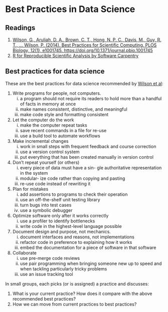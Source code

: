 # Best Practices in Data Science 

## Readings

1. [Wilson, G., Aruliah, D. A., Brown, C. T., Hong, N. P. C., Davis, M., Guy, R. T., … Wilson, P. (2014). Best Practices for Scientific Computing. PLOS Biology, 12(1), e1001745. https://doi.org/10.1371/journal.pbio.1001745](http://journals.plos.org/plosbiology/article?id=10.1371/journal.pbio.1001745)
2. [R for Reproducible Scientific Analysis by Software Carpentry](http://swcarpentry.github.io/swc-releases/2016.06/r-novice-gapminder/16-wrap-up/)

## Best practices for data science 

These are the best practices for data science recommended by [Wilson et al](http://journals.plos.org/plosbiology/article?id=10.1371/journal.pbio.1001745):

1. Write programs for people, not computers.
    i. a program should not require its readers to hold more than a handful of facts in memory at once
    i. make names consistent, distinctive, and meaningful 
    i. make code style and formatting consistent
1. Let the computer do the work
    i. make the computer repeat tasks
    i. save recent commands in a file for re-use
    i. use a build tool to automate workflows
1. Make incremental changes
    i. work in small steps with frequent feedback and course correction
    i. use a version control system
    i. put everything that has been created manually in version control 
1. Don’t repeat yourself (or others)
    i. every piece of data must have a sin- gle authoritative representation in the system 
    i. modular- ize code rather than copying and pasting
    i. re-use code instead of rewriting it
1. Plan for mistakes
    i. add assertions to programs to check their operation 
    i. use an off-the-shelf unit testing library
    i. turn bugs into test cases
    i. use a symbolic debugger
1. Optimize software only after it works correctly
    i. use a profiler to identify bottlenecks
    i. write code in the highest-level language possible
1. Document design and purpose, not mechanics.
    i. document interfaces and reasons, not implementations
    i. refactor code in preference to explaining how it works
    i. embed the documentation for a piece of software in that software
1. Collaborate
    i. use pre-merge code reviews
    i. use pair programming when bringing someone new up to speed and when tackling particularly tricky problems
    i. use an issue tracking tool

In small groups, each picks (or is assigned) a practice and discusses:

1. What is your current practice? How does it compare with the above recommended best practices?
2. How we can move from current practices to best practices?
